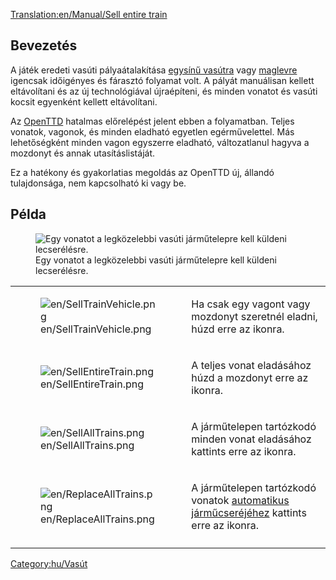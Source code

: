 [[Translation:en/Manual/Sell entire train]]

== Bevezetés == 
A játék eredeti vasúti pályaátalakítása [[hu/Manual/Base Set/Egysínű vasút|egysínű vasútra]] vagy [[hu/Manual/Base Set/Maglev vasút|maglevre]] igencsak időigényes és fárasztó folyamat volt. A pályát manuálisan kellett eltávolítani és az új technológiával újraépíteni, és minden vonatot és vasúti kocsit egyenként kellett eltávolítani. 

Az [[hu/Manual/Main Page|OpenTTD]] hatalmas előrelépést jelent ebben a folyamatban. Teljes vonatok, vagonok, és minden eladható egyetlen egérművelettel. Más lehetőségként minden vagon egyszerre eladható, változatlanul hagyva a mozdonyt és annak utasításlistáját.

Ez a hatékony és gyakorlatias megoldás az OpenTTD új, állandó tulajdonsága, nem kapcsolható ki vagy be.

== Példa ==
[[File:en/TrainDepot-Overview.png|frame|left|Egy vonatot a legközelebbi vasúti járműtelepre kell küldeni lecserélésre.]]

{|
|-
|[[File:en/SellTrainVehicle.png]]
|Ha csak egy vagont vagy mozdonyt szeretnél eladni, húzd erre az ikonra.
|-
|[[File:en/SellEntireTrain.png]]
|A teljes vonat eladásához húzd a mozdonyt erre az ikonra.
|-
|[[File:en/SellAllTrains.png]]
|A járműtelepen tartózkodó minden vonat eladásához kattints erre az ikonra.
|-
|[[File:en/ReplaceAllTrains.png]]
|A járműtelepen tartózkodó vonatok [[hu/Manual/Járműcsere#Automatikus járműcsere|automatikus járműcseréjéhez]] kattints erre az ikonra.
|-
|}

[[Category:hu/Vasút]]